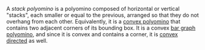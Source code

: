 A _stack polyomino_ is a polyomino composed of horizontal or vertical "stacks", each smaller or equal to the previous, arranged so that they do not overhang from each other. Equivalently, it is a [convex polyomino](/classes/convex) that contains two adjacent corners of its bounding box. It is a convex [bar graph polyomino](/classes/bar-graph), and since it is convex and contains a corner, it is [convex directed](/classes/convex-directed) as well.
